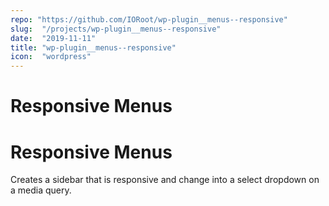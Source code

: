 ```yaml
---
repo: "https://github.com/IORoot/wp-plugin__menus--responsive"
slug:  "/projects/wp-plugin__menus--responsive"
date:  "2019-11-11"
title: "wp-plugin__menus--responsive"
icon:  "wordpress"
---
```


# Responsive Menus
# Responsive Menus

Creates a sidebar that is responsive and change into a select dropdown on a media query.
